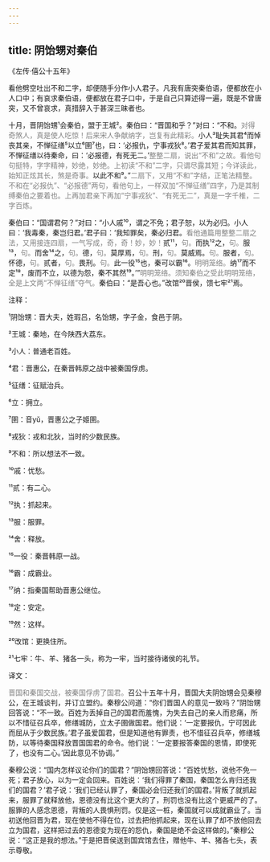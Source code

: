 ```yaml
---
---
---
```

title: 阴饴甥对秦伯
---




《左传·僖公十五年》





看他劈空吐出不和二字，却便随手分作小人君子。凡我有唐突秦伯语，便都放在小人口中；有哀求秦伯语，便都放在君子口中，于是自己只算述得一遍，既是不曾唐突，又不曾哀求，真措辞入于甚深三昧者也。





十月，晋阴饴甥¹会秦伯，盟于王城²。秦伯曰：“晋国和乎？”对曰：“不和。<font color=gray font-size=0.8rem>对得奇煞人，真是使人吃惊！后来宋人争献纳字，岂复有此精彩。</font>小人³耻失其君⁴而悼丧其亲，不惮征缮⁵以立⁶圉⁷也，曰：‘必报仇，宁事戎狄⁸。’君子爱其君而知其罪，不惮征缮以待秦命，曰：‘必报德，有死无二。’<font color=gray font-size=0.8rem>整整二扇，说出“不和”之故。看他句句挺特，字字精神，妙绝，妙绝。上初读“不和”二字，只谓尽露其短；今详读此，始知正炫其长，煞是奇事。</font>以此不和⁹。”<font color=gray font-size=0.8rem>二扇下，又用“不和”字结，正笔法精整。不和在“必报仇”、“必报德”两句，看他句上，一样双加“不惮征缮”四字，乃是其制缚秦伯之要着也。上再加君亲下再加“宁事戎狄”、“有死无二”，真是一字千椎，二字百炼。</font>

秦伯曰：“国谓君何？”对曰：“小人戚¹⁰，谓之不免；君子恕，以为必归。小人曰：‘我毒秦，秦岂归君。’君子曰：‘我知罪矣，秦必归君。<font color=gray font-size=0.8rem>看他通篇用整整二扇之法，又用接连四扇，一气写成，奇，奇！妙，妙！</font>贰¹¹，<font color=gray font-size=0.8rem>句。</font>而执¹²之，<font color=gray font-size=0.8rem>句。</font>服¹³，<font color=gray font-size=0.8rem>句。</font>而舍¹⁴之，<font color=gray font-size=0.8rem>句。</font>德，<font color=gray font-size=0.8rem>句。</font>莫厚焉，<font color=gray font-size=0.8rem>句。</font>刑，<font color=gray font-size=0.8rem>句。</font>莫威焉。<font color=gray font-size=0.8rem>句。</font>服者，<font color=gray font-size=0.8rem>句。</font>怀德，<font color=gray font-size=0.8rem>句。</font>贰者，<font color=gray font-size=0.8rem>句。</font>畏刑。<font color=gray font-size=0.8rem>句。</font>此一役¹⁵也，秦可以霸¹⁶。<font color=gray font-size=0.8rem>明明笼络。</font>纳¹⁷而不定¹⁸，废而不立，以德为怨，秦不其然¹⁹。’”<font color=gray font-size=0.8rem>明明笼络。须知秦伯之受此明明笼络，全是上文两“不惮征缮”夺气。</font>秦伯曰：“是吾心也。”改馆²⁰晋侯，馈七牢²¹焉。

注释：

¹阴饴甥：晋大夫，姓瑕吕，名饴甥，字子金，食邑于阴。

²王城：秦地，在今陕西大荔东。

³小人：普通老百姓。

⁴君：晋惠公，在秦晋韩原之战中被秦国俘虏。

⁵征缮：征赋治兵。

⁶立：拥立。

⁷圉：音yǔ，晋惠公之子姬圉。

⁸戎狄：戎和北狄，当时的少数民族。

⁹不和：所以想法不一致。

¹⁰戚：忧愁。

¹¹贰：有二心。

¹²执：抓起来。

¹³服：服罪。

¹⁴舍：释放。

¹⁵一役：秦晋韩原一战。

¹⁶霸：成霸业。

¹⁷纳：指秦国帮助晋惠公继位。

¹⁸定：安定。

¹⁹然：这样。

²⁰改馆：更换住所。

²¹七牢：牛、羊、猪各一头，称为一牢，当时接待诸侯的礼节。

译文：

<font color=gray font-size=0.8rem>晋国和秦国交战，被秦国俘虏了国君。</font>召公十五年十月，晋国大夫阴饴甥会见秦穆公，在王城谈判，并订立盟约。秦穆公问道：“你们晋国人的意见一致吗？”阴饴甥回答说：“不一致。百姓为丢掉自己的国君而羞愧，为失去自己的亲人而悲痛，所以不惜征召兵卒，修缮城防，立太子圉做国君。他们说：‘一定要报仇，宁可因此而屈从于少数民族。’君子虽爱国君，但是知道他有罪责，也不惜征召兵卒，修缮城防，以等待秦国释放晋国国君的命令。他们说：‘一定要报答秦国的恩情，即使死了，也没有二心。’因此意见不协调。”

秦穆公说：“国内怎样议论你们的国君？”阴饴甥回答说：“百姓忧愁，说他不免一死；君子放心，以为一定会回来。百姓说：‘我们得罪了秦国，秦国怎么肯归还我们的国君？’君子说：‘我们已经认罪了，秦国必会归还我们的国君。’背叛了就抓起来，服罪了就释放他，恩德没有比这个更大的了，刑罚也没有比这个更威严的了。服罪的人感念恩德，背叛的人畏惧刑罚。仅是这一桩，秦国就可以成就霸业了。当初送他回晋为君，现在使他不得在位，过去把他抓起来，现在认罪了却不放他回去立为国君，这样把过去的恩德变为现在的怨仇，秦国是绝不会这样做的。”秦穆公说：“这正是我的想法。”于是把晋侯送到国宾馆去住，赠他牛、羊、猪各七头，表示尊敬。